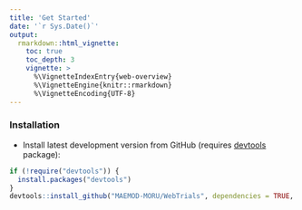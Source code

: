```yaml
---
title: 'Get Started'
date: '`r Sys.Date()`'
output:
  rmarkdown::html_vignette:
    toc: true
    toc_depth: 3
    vignette: >
      %\VignetteIndexEntry{web-overview}
      %\VignetteEngine{knitr::rmarkdown}
      %\VignetteEncoding{UTF-8}
---
```


### Installation

-   Install latest development version from GitHub (requires [devtools](https://github.com/hadley/devtools) package):

``` r
if (!require("devtools")) {
  install.packages("devtools")
}
devtools::install_github("MAEMOD-MORU/WebTrials", dependencies = TRUE, build_vignettes = FALSE)
```
